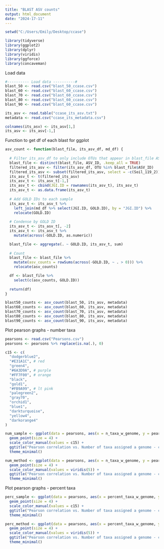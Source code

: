 ---
title: "BLAST ASV counts"
output: html_document
date: "2024-17-11"
---

```{r}
setwd("C:/Users/Emily/Desktop/ccase")

library(tidyverse)
library(ggplot2)
library(dplyr)
library(viridis)
library(ggforce)
library(concaveman)
```

Load data

```{r load data}
#---------- Load data ----------#
blast_50 <- read.csv("blast_50_ccase.csv")
blast_60 <- read.csv("blast_60_ccase.csv")
blast_70 <- read.csv("blast_60_ccase.csv")
blast_80 <- read.csv("blast_60_ccase.csv")
blast_90 <- read.csv("blast_60_ccase.csv")

its_asv <- read.table("ccase_its_asv.txt")
metadata <- read.csv("ccase_its_metadata.csv")

colnames(its_asv) <- its_asv[1,]
its_asv <- its_asv[-1,]
```

Function to get df of each blast for ggplot
``` {r}
asv_count <- function(blast_file, its_asv_df, md_df) {
  
  # Filter its_asv_df to only include OTUs that appear in blast_file ASV_ID column
  blast_file <- distinct(blast_file, ASV_ID, .keep_all = TRUE)
  filtered_its_asv <- filter(its_asv_df, OTU %in% blast_file$ASV_ID)
  filtered_its_asv <- subset(filtered_its_asv, select = -c(Soil_119_2))
  its_asv_t <- t(filtered_its_asv)
  its_asv_t <- its_asv_t[-1,]
  its_asv_t <- cbind(JGI.ID = rownames(its_asv_t), its_asv_t)
  its_asv_t <- as.data.frame(its_asv_t)
  
  # Add GOLD IDs to each sample
  its_asv_t <- its_asv_t %>%
    left_join(md_df %>% select(JGI.ID, GOLD.ID), by = "JGI.ID") %>%
    relocate(GOLD.ID)
  
  # Condense by GOLD ID
  its_asv_t <- its_asv_t[, -2]
  its_asv_t <- its_asv_t %>%
    mutate(across(-GOLD.ID, as.numeric))

  blast_file <- aggregate(. ~ GOLD.ID, its_asv_t, sum)
  
  # Count
  blast_file <- blast_file %>%
    mutate(asv_counts = rowSums(across(-GOLD.ID, ~ . > 0))) %>%
    relocate(asv_counts)

  df <- blast_file %>%
    select(c(asv_counts, GOLD.ID))
  
  return(df)
}
```

```{r}
blast50_counts <- asv_count(blast_50, its_asv, metadata)
blast60_counts <- asv_count(blast_60, its_asv, metadata)
blast70_counts <- asv_count(blast_70, its_asv, metadata)
blast80_counts <- asv_count(blast_80, its_asv, metadata)
blast90_counts <- asv_count(blast_90, its_asv, metadata)
```

Plot pearson graphs - number taxa
```{r}
pearsons <- read.csv("Pearsons.csv")
pearsons <- pearsons %>% replace(is.na(.), 0)

c15 <- c(
  "dodgerblue2",
  "#E31A1C", # red
  "green4",
  "#6A3D9A", # purple
  "#FF7F00", # orange
  "black",
  "gold1",
  "#FB9A99", # lt pink
  "palegreen2",
  "gray70",
  "orchid1",
  "blue1",
  "darkturquoise",
  "yellow4",
  "darkorange4"
)

num_sample <- ggplot(data = pearsons, aes(x = n_taxa_w_genome, y = pearson, color = sample)) +
  geom_point(size = 4) +
  scale_color_manual(values = c15) +
  ggtitle("Pearson correlation vs. Number of taxa assigned a genome - colored by sample") +
  theme_minimal()

num_method <- ggplot(data = pearsons, aes(x = n_taxa_w_genome, y = pearson, color = pred_method)) +
  geom_point(size = 4) +
  scale_color_manual(values = viridis(5)) +
  ggtitle("Pearson correlation vs. Number of taxa assigned a genome - colored by method") +
  theme_minimal()
```

Plot pearson graphs - percent taxa
```{r}
perc_sample <- ggplot(data = pearsons, aes(x = percent_taxa_w_genome, y = pearson, color = sample)) +
  geom_point(size = 4) +
  scale_color_manual(values = c15) +
  ggtitle("Pearson correlation vs. Number of taxa assigned a genome - colored by sample") +
  theme_minimal()

perc_method <- ggplot(data = pearsons, aes(x = percent_taxa_w_genome, y = pearson, color = pred_method)) +
  geom_point(size = 4) +
  scale_color_manual(values = viridis(5)) +
  ggtitle("Pearson correlation vs. Number of taxa assigned a genome - colored by method") +
  theme_minimal()
```